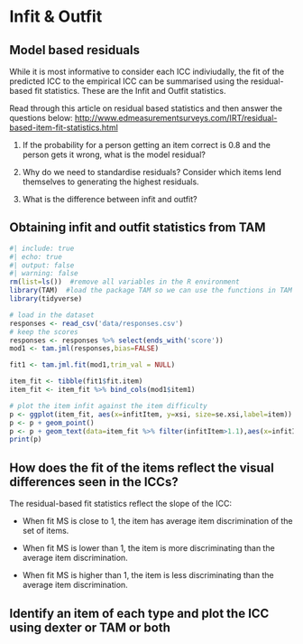 # Infit & Outfit

## Model based residuals
While it is most informative to consider each ICC indiviudally, the fit of the predicted ICC to the empirical ICC can be summarised using the residual-based fit statistics. These are the Infit and Outfit statistics.

Read through this article on residual based statistics and then answer the questions below:
<http://www.edmeasurementsurveys.com/IRT/residual-based-item-fit-statistics.html>

1. If the probability for a person getting an item correct is 0.8 and the person gets it wrong, what is the model residual?

2. Why do we need to standardise residuals? Consider which items lend themselves to generating the highest residuals.

3. What is the difference between infit and outfit?

## Obtaining infit and outfit statistics from TAM

```r
#| include: true
#| echo: true
#| output: false
#| warning: false
rm(list=ls())  #remove all variables in the R environment
library(TAM)  #load the package TAM so we can use the functions in TAM
library(tidyverse)

# load in the dataset
responses <- read_csv('data/responses.csv')
# keep the scores
responses <- responses %>% select(ends_with('score'))
mod1 <- tam.jml(responses,bias=FALSE)
```

```r


fit1 <- tam.jml.fit(mod1,trim_val = NULL)

item_fit <- tibble(fit1$fit.item)
item_fit <- item_fit %>% bind_cols(mod1$item1)

# plot the item infit against the item difficulty
p <- ggplot(item_fit, aes(x=infitItem, y=xsi, size=se.xsi,label=item))
p <- p + geom_point()
p <- p + geom_text(data=item_fit %>% filter(infitItem>1.1),aes(x=infitItem, y=xsi,label=item,size=4),nudge_y=0.15, nudge_x = -0.005)
print(p)


```

## How does the fit of the items reflect the visual differences seen in the ICCs?

The residual-based fit statistics reflect the slope of the ICC:

*    When fit MS is close to 1, the item has average item discrimination of the set of items.

*    When fit MS is lower than 1, the item is more discriminating than the average item discrimination.

*    When fit MS is higher than 1, the item is less discriminating than the average item discrimination.

## Identify an item of each type and plot the ICC using dexter or TAM or both